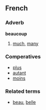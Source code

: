 ==French==
===Adverb===
'''beaucoup'''

# [[much]], [[many]]

===Comperatives===
*[[plus]]
*[[autant]]
*[[moins]]

===Related terms===
*[[beau]], [[belle]]
